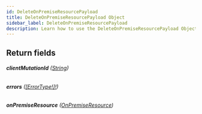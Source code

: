```yaml
---
id: DeleteOnPremiseResourcePayload
title: DeleteOnPremiseResourcePayload Object
sidebar_label: DeleteOnPremiseResourcePayload
description: Learn how to use the DeleteOnPremiseResourcePayload Object for Builder's API.
---
```


## Return fields

###### <b>clientMutationId</b> ([String](/docs/composer/builder/api/schema/scalar/String.mdx))

###### <b>errors</b> ([[ErrorType!]!](/docs/composer/builder/api/schema/object/ErrorType.mdx))

###### <b>onPremiseResource</b> ([OnPremiseResource](/docs/composer/builder/api/schema/object/OnPremiseResource.mdx))
